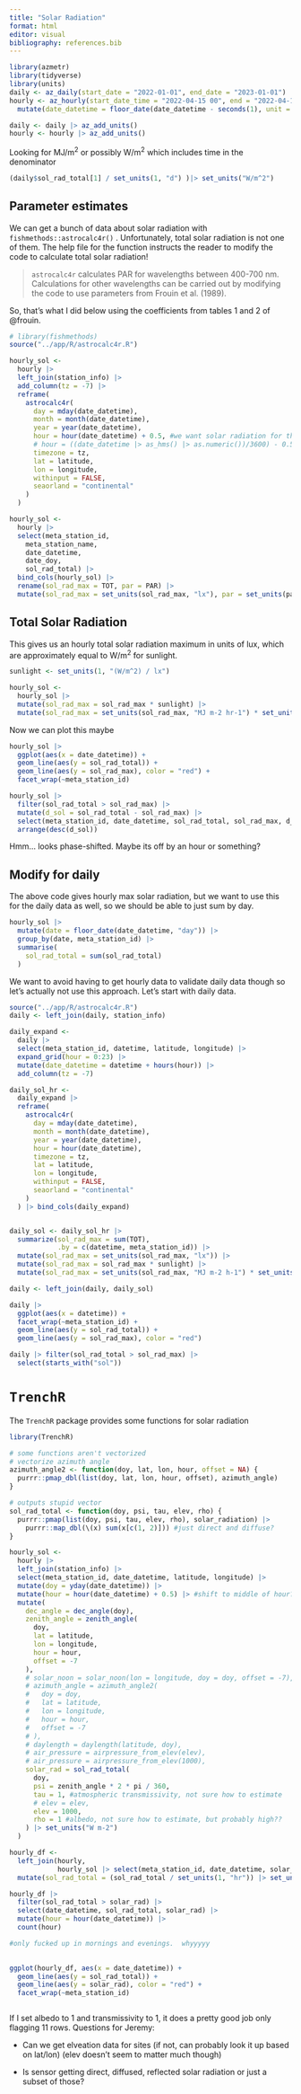 ```yaml
---
title: "Solar Radiation"
format: html
editor: visual
bibliography: references.bib
---
```


```r
library(azmetr)
library(tidyverse)
library(units)
daily <- az_daily(start_date = "2022-01-01", end_date = "2023-01-01")
hourly <- az_hourly(start_date_time = "2022-04-15 00", end = "2022-04-17 00") |> 
  mutate(date_datetime = floor_date(date_datetime - seconds(1), unit = "hours"))

daily <- daily |> az_add_units()
hourly <- hourly |> az_add_units()
```

Looking for MJ/m^2^ or possibly W/m^2^ which includes time in the denominator

```r
(daily$sol_rad_total[1] / set_units(1, "d") )|> set_units("W/m^2")
```

## Parameter estimates

We can get a bunch of data about solar radiation with `fishmethods::astrocalc4r()` .
Unfortunately, total solar radiation is not one of them.
The help file for the function instructs the reader to modify the code to calculate total solar radiation!

> `astrocalc4r` calculates PAR for wavelengths between 400-700 nm.
> Calculations for other wavelengths can be carried out by modifying the code to use parameters from Frouin et al. (1989).

So, that's what I did below using the coefficients from tables 1 and 2 of @frouin.

```r
# library(fishmethods)
source("../app/R/astrocalc4r.R")

hourly_sol <- 
  hourly |> 
  left_join(station_info) |> 
  add_column(tz = -7) |> 
  reframe(
    astrocalc4r(
      day = mday(date_datetime),
      month = month(date_datetime),
      year = year(date_datetime),
      hour = hour(date_datetime) + 0.5, #we want solar radiation for the middle of the previous hour, I guess?
      # hour = ((date_datetime |> as_hms() |> as.numeric())/3600) - 0.5,
      timezone = tz,
      lat = latitude,
      lon = longitude,
      withinput = FALSE,
      seaorland = "continental"
    )
  ) 

hourly_sol <- 
  hourly |> 
  select(meta_station_id,
    meta_station_name,
    date_datetime,
    date_doy,
    sol_rad_total) |> 
  bind_cols(hourly_sol) |> 
  rename(sol_rad_max = TOT, par = PAR) |> 
  mutate(sol_rad_max = set_units(sol_rad_max, "lx"), par = set_units(par, "lx"))
```

## Total Solar Radiation

This gives us an hourly total solar radiation maximum in units of lux, which are approximately equal to W/m^2^ for sunlight.

```r
sunlight <- set_units(1, "(W/m^2) / lx")

hourly_sol <- 
  hourly_sol |> 
  mutate(sol_rad_max = sol_rad_max * sunlight) |> 
  mutate(sol_rad_max = set_units(sol_rad_max, "MJ m-2 hr-1") * set_units(1, "hr"))
```

Now we can plot this maybe

```r
hourly_sol |> 
  ggplot(aes(x = date_datetime)) +
  geom_line(aes(y = sol_rad_total)) +
  geom_line(aes(y = sol_rad_max), color = "red") +
  facet_wrap(~meta_station_id)

hourly_sol |> 
  filter(sol_rad_total > sol_rad_max) |> 
  mutate(d_sol = sol_rad_total - sol_rad_max) |> 
  select(meta_station_id, date_datetime, sol_rad_total, sol_rad_max, d_sol) |> 
  arrange(desc(d_sol))
```

Hmm... looks phase-shifted.
Maybe its off by an hour or something?

## Modify for daily

The above code gives hourly max solar radiation, but we want to use this for the daily data as well, so we should be able to just sum by day.

```r
hourly_sol |> 
  mutate(date = floor_date(date_datetime, "day")) |> 
  group_by(date, meta_station_id) |> 
  summarise(
    sol_rad_total = sum(sol_rad_total)
  )
```

We want to avoid having to get hourly data to validate daily data though so let's actually not use this approach.
Let's start with daily data.

```r
source("../app/R/astrocalc4r.R")
daily <- left_join(daily, station_info)

daily_expand <-
  daily |> 
  select(meta_station_id, datetime, latitude, longitude) |> 
  expand_grid(hour = 0:23) |> 
  mutate(date_datetime = datetime + hours(hour)) |> 
  add_column(tz = -7) 

daily_sol_hr <- 
  daily_expand |>
  reframe(
    astrocalc4r(
      day = mday(date_datetime),
      month = month(date_datetime),
      year = year(date_datetime),
      hour = hour(date_datetime),
      timezone = tz,
      lat = latitude,
      lon = longitude,
      withinput = FALSE,
      seaorland = "continental"
    )
  ) |> bind_cols(daily_expand) 


daily_sol <- daily_sol_hr |> 
  summarize(sol_rad_max = sum(TOT),
            .by = c(datetime, meta_station_id)) |> 
  mutate(sol_rad_max = set_units(sol_rad_max, "lx")) |> 
  mutate(sol_rad_max = sol_rad_max * sunlight) |> 
  mutate(sol_rad_max = set_units(sol_rad_max, "MJ m-2 h-1") * set_units(1, "h"))

daily <- left_join(daily, daily_sol) 

daily |> 
  ggplot(aes(x = datetime)) +
  facet_wrap(~meta_station_id) +
  geom_line(aes(y = sol_rad_total)) +
  geom_line(aes(y = sol_rad_max), color = "red")

daily |> filter(sol_rad_total > sol_rad_max) |> 
  select(starts_with("sol"))

```

# `TrenchR`

The `TrenchR` package provides some functions for solar radiation

```r
library(TrenchR)

# some functions aren't vectorized
# vectorize azimuth angle
azimuth_angle2 <- function(doy, lat, lon, hour, offset = NA) {
  purrr::pmap_dbl(list(doy, lat, lon, hour, offset), azimuth_angle)
}

# outputs stupid vector
sol_rad_total <- function(doy, psi, tau, elev, rho) {
  purrr::pmap(list(doy, psi, tau, elev, rho), solar_radiation) |> 
    purrr::map_dbl(\(x) sum(x[c(1, 2)])) #just direct and diffuse?
}

hourly_sol <-
  hourly |>
  left_join(station_info) |>
  select(meta_station_id, date_datetime, latitude, longitude) |>
  mutate(doy = yday(date_datetime)) |>
  mutate(hour = hour(date_datetime) + 0.5) |> #shift to middle of hour??
  mutate(
    dec_angle = dec_angle(doy),
    zenith_angle = zenith_angle(
      doy,
      lat = latitude,
      lon = longitude,
      hour = hour,
      offset = -7
    ),
    # solar_noon = solar_noon(lon = longitude, doy = doy, offset = -7),
    # azimuth_angle = azimuth_angle2(
    #   doy = doy, 
    #   lat = latitude,
    #   lon = longitude,
    #   hour = hour,
    #   offset = -7
    # ),
    # daylength = daylength(latitude, doy),
    # air_pressure = airpressure_from_elev(elev),
    # air_pressure = airpressure_from_elev(1000),
    solar_rad = sol_rad_total(
      doy,
      psi = zenith_angle * 2 * pi / 360,
      tau = 1, #atmospheric transmissivity, not sure how to estimate
      # elev = elev,
      elev = 1000,
      rho = 1 #albedo, not sure how to estimate, but probably high??
    ) |> set_units("W m-2")
  ) 

hourly_df <-
  left_join(hourly,
            hourly_sol |> select(meta_station_id, date_datetime, solar_rad)) |>
  mutate(sol_rad_total = (sol_rad_total / set_units(1, "hr")) |> set_units("W m-2")) 

hourly_df |>
  filter(sol_rad_total > solar_rad) |>
  select(date_datetime, sol_rad_total, solar_rad) |> 
  mutate(hour = hour(date_datetime)) |>
  count(hour)

#only fucked up in mornings and evenings.  whyyyyy
  

ggplot(hourly_df, aes(x = date_datetime)) +
  geom_line(aes(y = sol_rad_total)) +
  geom_line(aes(y = solar_rad), color = "red") +
  facet_wrap(~meta_station_id)



```

If I set albedo to 1 and transmissivity to 1, it does a pretty good job only flagging 11 rows.
Questions for Jeremy:

-   Can we get elveation data for sites (if not, can probably look it up based on lat/lon) (elev doesn't seem to matter much though)

-   Is sensor getting direct, diffused, reflected solar radiation or just a subset of those?
